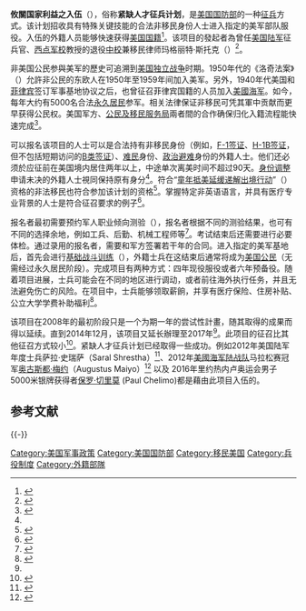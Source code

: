 {{portal box|美國軍事}}
'''攸關国家利益之入伍'''（{{lang-en|'''Military Accessions Vital to the National Interest, MAVNI'''}}），俗称'''紧缺人才征兵计划'''，是[[美国国防部|美国国防部]]的一种[[征兵|征兵]]方式。该计划招收具有特殊关键技能的合法非移民身份人士进入指定的美军部队服役。入伍的外籍人员能够快速获得[[美国国籍|美国国籍]]<ref name=dodfactsheet>{{cite web|url=http://www.defense.gov/news/MAVNI-Fact-Sheet.pdf | title= Military accessions vital to national interest (MAVNI) program eligibility | publisher=Department of Defense, USA| date=November 2014| accessdate=23 December 2014| format=PDF}}</ref>。该项目的發起者為曾任[[美国陆军|美国陆军]]征兵官、[[西点军校|西点军校]]教授的退役[[中校|中校]]兼移民律师玛格丽特·斯托克（{{lang|en|Margaret Stock}}）<ref>{{cite web|url=https://www.macfound.org/fellows/904/| title= Margaret Stock|publisher=MacArthur Fellows Program|date=25 September 2013|accessdate=24 July 2015}}</ref>。

非美国公民参與美军的歷史可追溯到[[美国独立战争|美国独立战争]]时期。1950年代的《洛奇法案》（{{lang|en|Lodge Act}}）允許非公民的东欧人在1950年至1959年间加入美军。另外，1940年代美国和[[菲律宾|菲律宾]]签订军事基地协议之后，也曾征召菲律宾国籍的人员加入[[美國海军|美國海军]]。如今，每年大约有5000名合法[[美国永久居民|永久居民]]参军。相关法律保证非移民可凭其軍中贡献而更早获得公民权。美国军方、[[美国公民及移民服务局|公民及移民服务局]]兩者間的合作确保归化入籍流程能快速完成<ref name="requirement">{{Cite web|url=http://www.defense.gov/news/mavni-fact-sheet.pdf|title=MILITARY ACCESSIONS VITAL TO NATIONAL INTEREST (MAVNI) RECRUITMENT PILOT PROGRAM|publisher=Department of Defence|accessdate=2016-06-03}}</ref>。

可以报名该项目的人士可以是合法持有非移民身份（例如，[[F-1签证|F-1签证]]、[[H-1B签证_(美国)|H-1B签证]]，但不包括短期访问的[[B签证_(美国)|B类签证]]）、[[难民|难民]]身份、[[政治避难|政治避难]]身份的外籍人士。他们还必须於应征前在美国境内居住两年以上，中途单次离美时间不超过90天。[[身份调整|身份调整]]申请未决的外籍人士視同保持原有身分<ref name="requirement"/>。符合“[[童年入境者暫緩遣返手續|童年抵美延缓递解出境行动]]”（{{lang|en|Deferred Action for Childhood Arrivals, DACA}}）资格的非法移民也符合参加该计划的资格<ref>{{cite web|url=http://latino.foxnews.com/latino/politics/2014/10/24/military-enlistment-program-for-immigrants-with-special-skills-put-on-hold/ | title=Military enlistment program for immigrants with special skills put on hold, creating frustration |publisher=Fox News|date=24 October 2014|accessdate=30 December 2014}}</ref>。掌握特定非英语语言，并具有医疗专业背景的人士是符合征召要求的例子<ref name="Stock2012">{{cite book|last=Stock|first=Margaret D.| title=Immigration Law & the Military: Army, Navy, Air Force, Marine Corps, Coast Guard|url=http://books.google.com/books?id=ToyiMQEACAAJ|year=2012|publisher=American Immigration Lawyers Association|isbn=978-1-57370-317-8|pages=17–19}}</ref>。

报名者最初需要预约军人职业倾向测验（{{lang|en|ASVAB}}），报名者根据不同的测验结果，也可有不同的选择余地，例如工兵、后勤、机械工程师等<ref>{{Cite web|url=http://official-asvab.com/index.htm|title=Official Website of ASVAB|accessdate=2016-06-03}}</ref>。考试结束后还需要进行必要体检。通过录用的报名者，需要和军方签署若干年的合同。进入指定的美军基地后，首先会进行[[美国陆军基础训练|基础战斗训练]]（{{lang|en|BCT}}），外籍士兵在这结束后通常将成为[[美国公民|美国公民]]（无需经过永久居民阶段）。完成项目有两种方式：四年现役服役或者六年预备役。随着项目进展，士兵可能会在不同的地区进行调动，或者前往海外执行任务，并且无法避免伤亡的风险。在项目中，士兵能够领取薪餉，并享有医疗保险、住房补贴、公立大学学费补助福利<ref>{{Cite web|url=http://www.goarmy.com/benefits/additional-incentives/mavni.html|title=Benifits|publisher=GOARMY|accessdate=2016-06-03|deadurl=yes|archiveurl=https://web.archive.org/web/20160527172922/http://www.goarmy.com/benefits/additional-incentives/mavni.html|archivedate=2016-05-27}}</ref>。

该项目在2008年的最初阶段只是一个为期一年的尝试性計畫，随其取得的成果而得以延续。直到2014年12月，该项目又延长辦理至2017年<ref name=dodfactsheet/>。此项目的征召比其他征召方式较小<ref>{{cite web|url=http://www.gse.harvard.edu/news/ed/11/05/not-war-umesh-sharma-expected | title=Not the War Umesh Sharma Expected | last=Sharma| first=Umesh| work=Harvard Ed Magazine| date=May 13, 2011|accessdate=December 29, 2014}}</ref>。紧缺人才征兵计划已经取得一些成功。例如2012年美国陆军年度士兵萨拉·史瑞萨（Saral Shrestha）<ref>{{cite web| url=http://www.fayobserver.com/military/article_021ffd9b-0ae5-5924-8ac0-82c768329028.html | title= Fort Bragg's Sgt. Saral Shrestha named 2012 Soldier of the Year | last=Cuningham |first=Henry | work= Fayetteville Observer| date= October 23, 2012 |accessdate=December 23, 2014}}</ref>、2012年[[美國海军陆战队|美國海军陆战队]]马拉松赛冠军[[奥古斯都·梅约|奥古斯都·梅约]]（Augustus Maiyo）<ref>{{cite web|url=http://www.drum.army.mil/mountaineer/Article.aspx?ID=7008 | title=Maiyo Wins Marine Corps Marathon, Leads All-Army to Victory| last=Hipps| first=Tim| work=IMCOM Public Affairs| date=November 1, 2012|accessdate=December 23, 2014}}</ref> 以及 2016年里约热内卢奥运会男子5000米银牌获得者[[保罗·切里莫|保罗·切里莫]] (Paul Chelimo)都是藉由此项目入伍的。

== 参考文献 ==
{{Reflist|30em}}

{{-}}
{{US military navbox}}

[[Category:美国军事政策|Category:美国军事政策]]
[[Category:美国国防部|Category:美国国防部]]
[[Category:移民美国|Category:移民美国]]
[[Category:兵役制度|Category:兵役制度]]
[[Category:外籍部隊|Category:外籍部隊]]